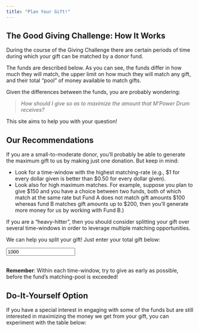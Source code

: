 ```yaml
---
title: "Plan Your Gift!"
---
```


## The Good Giving Challenge:  How It Works

During the course of the Giving Challenge there are certain periods of time during which your gift can be matched by a donor fund.

The funds are described below.  As you can see, the funds differ in how much they will match, the upper limit on how much they will match any gift, and their total "pool" of money available to match gifts.


```{=html}
<ul id="matchers">

</ul>
```

Given the differences between the funds, you are probably wondering:

>*How should I give so as to maximize the amount that M'Power Drum receives?*

This site aims to help you with your question!

## Our Recommendations

If you are a small-to-moderate donor, you'll probably be able to generate the maximum gift to us by making just one donation.  But keep in mind:

* Look for a time-window with the highest matching-rate (e.g., $1 for every dollar given is better than $0.50 for every dollar given).
* Look also for high maximum matches.  For example, suppose you plan to give $150 and you have a choice between two funds, both of which match at the same rate but Fund A does not match gift amounts $100 whereas fund B matches gift amounts up to $200, then you'll generate more money for us by working with Fund B.)

If you are a "heavy-hitter", then you should consider splitting your gift over several time-windows in order to leverage multiple matching opportunities.

We can help you split your gift!  Just enter your total gift below:

```{=html}
<input id="optimize-input" type="number" value="1000">
<br>
<br>
<p id="we-get"></p>
```

```{=html}
<div id="optimize-output"></div>
```

**Remember**:  Within each time-window, try to give as early as possible, before the fund's matching-pool is exceeded!

## Do-It-Yourself Option

If you have a special interest in engaging with some of the funds but are still interested in maximizing the money we get from your gift, you can experiment with the table below:

```{=html}
<table id="diy" class="table table-bordered table-hover">

</table>
```



```{=html}
<script src="js/main.js"></script>
```


